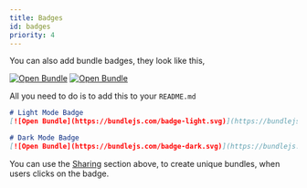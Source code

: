 ```yaml
---
title: Badges
id: badges
priority: 4
---
```

You can also add bundle badges, they look like this,  
  
[![Open Bundle](/badge-light.svg)](https://bundlejs.com/) [![Open Bundle](/badge-dark.svg)](https://bundlejs.com/)

All you need to do is to add this to your `README.md`  

```md
# Light Mode Badge
[![Open Bundle](https://bundlejs.com/badge-light.svg)](https://bundlejs.com/)

# Dark Mode Badge
[![Open Bundle](https://bundlejs.com/badge-dark.svg)](https://bundlejs.com/)
```

You can use the [Sharing](#sharing) section above, to create unique bundles, when users clicks on the badge.